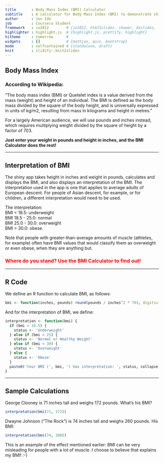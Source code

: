 ```yaml
---
title       : Body Mass Index (BMI) Calculator
subtitle    : A calculator for Body Mass Index (BMI) to demonstrate shiny and slidify.
author      : Jon Ide 
job         : Coursera Student
framework   : io2012        # {io2012, html5slides, shower, dzslides, ...}
highlighter : highlight.js  # {highlight.js, prettify, highlight}
hitheme     : tomorrow      # 
widgets     : []            # {mathjax, quiz, bootstrap}
mode        : selfcontained # {standalone, draft}
knit        : slidify::knit2slides
---
```


## Body Mass Index

### According to Wikipedia:

"The body mass index (BMI) or Quetelet index is a value derived from the mass (weight) and height of an individual. The BMI is defined as the body mass divided by the square of the body height, and is universally expressed in units of kg/m2, resulting from mass in kilograms and height in metres."

For a largely American audience, we will use pounds and inches instead, which requires multiplying weight divided by the square of height by a factor of 703.

<b>Just enter your weight in pounds and height in inches, and the BMI Calculator does the rest!</b>

--- 

## Interpretation of BMI

The shiny app takes height in inches and weight in pounds, calculates and displays the BMI, and also displays an interpretation of the BMI. The interpretation used in the app is one that applies to average adults of European descent. For people of Asian descent, for example, or for children, a different interpretation would need to be used.

The interpretation:<br>
BMI < 18.5: underweight<br>
BMI 18.5 - 25.0: normal<br>
BMI 25.0 - 30.0: overweight<br>
BMI > 30.0: obese.

Note that people with greater-than-average amounts of muscle (athletes, for example) often have BMI values that would classify them as overweight or even obese, when they are anything but.

<h3><span style="color:red">Where do you stand? Use the BMI Calculator to find out!</span></h3>

---

## R Code

We define an R function to calculate BMI, as follows:

```r
bmi <- function(inches, pounds) round(pounds / inches^2 * 703, digits=1)
```

And for the interpretation of BMI, we define:

```r
interpretation <- function(bmi) {
  if (bmi < 18.5) {
    status <- 'Underweight'
  } else if (bmi < 25) {
    status <- 'Normal or Healthy Weight'
  } else if (bmi < 30) {
    status <- 'Overweight'
  } else {
    status <- 'Obese'
  }
  paste0('Your BMI (', bmi, ') has interpretation: ', status, collapse)
}
```

---

## Sample Calculations

George Clooney is 71 inches tall and weighs 172 pounds. What's his BMI?

```r
interpretation(bmi(71, 172))
```
<p>
Dwayne Johnson ("The Rock") is 74 inches tall and weighs 260 pounds. His BMI:

```r
interpretation(bmi(74, 260))
```

This is an example of the effect mentioned earlier: BMI can be very misleading for people with a lot of muscle. I choose to believe that explains my BMI! :-)
